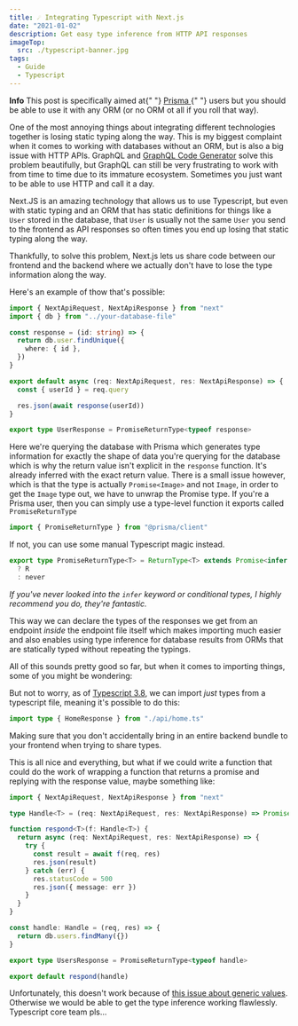 ```yaml
---
title: ☄️ Integrating Typescript with Next.js
date: "2021-01-02"
description: Get easy type inference from HTTP API responses
imageTop:
  src: ./typescript-banner.jpg
tags:
  - Guide
  - Typescript
---
```



<WideBanner centered layerStyle="bgSecondary">
  <Flex alignItems="center">
    <Box mr={2}>
      <RiQuestionLine />
    </Box>
    <strong>Info</strong>
  </Flex>
  <Text mb={0}>
    This post is specifically aimed at{" "}
    <a href="https://github.com/prisma/prisma" rel="external">
      Prisma
    </a>{" "}
    users but you should be able to use it with any ORM (or no ORM ot all if you
    roll that way).
  </Text>
</WideBanner>

One of the most annoying things about integrating different technologies together is losing static typing along the way. This is my biggest complaint when it comes to working with databases without an ORM, but is also a big issue with HTTP APIs. GraphQL and [GraphQL Code Generator](https://github.com/dotansimha/graphql-code-generator) solve this problem beautifully, but GraphQL can still be very frustrating to work with from time to time due to its immature ecosystem. Sometimes you just want to be able to use HTTP and call it a day.

Next.JS is an amazing technology that allows us to use Typescript, but even with static typing and an ORM that has static definitions for things like a `User` stored in the database, that `User` is usually not the same `User` you send to the frontend as API responses so often times you end up losing that static typing along the way.

Thankfully, to solve this problem, Next.js lets us share code between our frontend and the backend where we actually don't have to lose the type information along the way.

Here's an example of thow that's possible:

```ts {h: "4-8,16", lines: true, title: "/pages/api/user/[userId].ts"}
import { NextApiRequest, NextApiResponse } from "next"
import { db } from "../your-database-file"

const response = (id: string) => {
  return db.user.findUnique({
    where: { id },
  })
}

export default async (req: NextApiRequest, res: NextApiResponse) => {
  const { userId } = req.query

  res.json(await response(userId))
}

export type UserResponse = PromiseReturnType<typeof response>
```

Here we're querying the database with Prisma which generates type information for exactly the shape of data you're querying for the database which is why the return value isn't explicit in the `response` function. It's already inferred with the exact return value. There is a small issue however, which is that the type is actually `Promise<Image>` and not `Image`, in order to get the `Image` type out, we have to unwrap the Promise type. If you're a Prisma user, then you can simply use a type-level function it exports called `PromiseReturnType`

```ts
import { PromiseReturnType } from "@prisma/client"
```

If not, you can use some manual Typescript magic instead.

```ts {lang:false}
export type PromiseReturnType<T> = ReturnType<T> extends Promise<infer R>
  ? R
  : never
```

_If you've never looked into the `infer` keyword or conditional types, I highly recommend you do, they're fantastic._

This way we can declare the types of the responses we get from an endpoint _inside_ the endpoint file itself which makes importing much easier and also enables using type inference for database results from ORMs that are statically typed without repeating the typings.

All of this sounds pretty good so far, but when it comes to importing things, some of you might be wondering:


<DiscordMessageContainer mb={6}>
  <DiscordMessage
    borderRadius="md"
    message="Hold on, am I going to have to import an API endpoint file in my frontend now? This is going to create issues importing backend code for sure."
    username="You, reading this"
    roleColor="blue.300"
    date="Today at 4:20 PM"
    avatar={Dahyun}
    reactions={[
      { image: ThisArrow, reactCount: 7, name: ":this:" },
      { image: ThisTbh, reactCount: 12, name: ":thistbh:" },
    ]}
  />
</DiscordMessageContainer>

But not to worry, as of [Typescript 3.8](https://www.typescriptlang.org/docs/handbook/release-notes/typescript-3-8.html),
we can import _just_ types from a typescript file, meaning it's possible to do this:

```ts {title: "/pages/home.tsx"}
import type { HomeResponse } from "./api/home.ts"
```

Making sure that you don't accidentally bring in an entire backend bundle to your frontend when trying to share types.

This is all nice and everything, but what if we could write a function that could do the work of wrapping a function that returns a promise and replying with the response value, maybe something like:

```ts {lang:false, lines:true}
import { NextApiRequest, NextApiResponse } from "next"

type Handle<T> = (req: NextApiRequest, res: NextApiResponse) => Promise<T>

function respond<T>(f: Handle<T>) {
  return async (req: NextApiRequest, res: NextApiResponse) => {
    try {
      const result = await f(req, res)
      res.json(result)
    } catch (err) {
      res.statusCode = 500
      res.json({ message: err })
    }
  }
}

const handle: Handle = (req, res) => {
  return db.users.findMany({})
}

export type UsersResponse = PromiseReturnType<typeof handle>

export default respond(handle)
```

Unfortunately, this doesn't work because of [this issue about generic values](https://github.com/Microsoft/TypeScript/issues/17574). Otherwise we would be able to get the type inference working flawlessly. Typescript core team pls...
